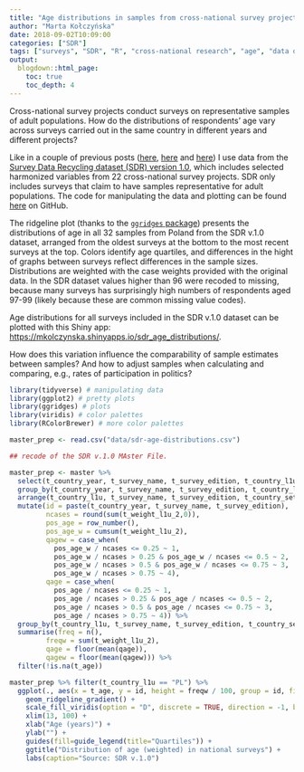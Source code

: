 ```yaml
---
title: "Age distributions in samples from cross-national survey projects"
author: "Marta Kołczyńska"
date: 2018-09-02T10:09:00
categories: ["SDR"]
tags: ["surveys", "SDR", "R", "cross-national research", "age", "data quality", "survey data harmonization", "shiny"]
output: 
  blogdown::html_page:
    toc: true
    toc_depth: 4
---
```


Cross-national survey projects conduct surveys on representative samples of adult populations.
How do the distributions of respondents' age vary across surveys carried out in the same country in different years and different projects?

Like in a couple of previous posts ([here](https://martakolczynska.com/post/sdr-exploration/){target="_blank"}, [here](https://martakolczynska.com/post/education-sdr-oecd/) and [here](https://martakolczynska.com/post/sdr-demonstrations-multiplets/)) I use data from the [Survey Data Recycling dataset (SDR) version 1.0](https://dataverse.harvard.edu/dataset.xhtml?persistentId=doi:10.7910/DVN/VWGF5Q){target="_blank"}, which includes selected harmonized variables from 22 cross-national survey projects. SDR only includes surveys that claim to have samples representative for adult populations. The code for manipulating the data and plotting can be found [here](https://github.com/mkolczynska/martakolczynska/blob/master/content/post/sdr-age-distributions.Rmd){target="_blank"} on GitHub.

The ridgeline plot (thanks to the [`ggridges` package](https://github.com/clauswilke/ggridges){target="_blank"}) presents the distributions of age in all 32 samples from Poland from the SDR v.1.0 dataset, arranged from the oldest surveys at the bottom to the most recent surveys at the top. Colors identify age quartiles, and differences in the hight of graphs between surveys reflect differences in the sample sizes. Distributions are weighted with the case weights provided with the original data. In the SDR dataset values higher than 96 were recoded to missing, because many surveys has surprisingly high numbers of respondents aged 97-99 (likely because these are common missing value codes).

Age distributions for all surveys included in the SDR v.1.0 dataset can be plotted with this Shiny app: [https://mkolczynska.shinyapps.io/sdr_age_distributions/](https://mkolczynska.shinyapps.io/sdr_age_distributions/){target="_blank"}.

How does this variation influence the comparability of sample estimates between samples? And how to adjust samples when calculating and comparing, e.g., rates of participation in politics?

```r
library(tidyverse) # manipulating data
library(ggplot2) # pretty plots
library(ggridges) # plots
library(viridis) # color palettes
library(RColorBrewer) # more color palettes

master_prep <- read.csv("data/sdr-age-distributions.csv")

```

```r
## recode of the SDR v.1.0 MAster File.

master_prep <- master %>%
  select(t_country_year, t_survey_name, t_survey_edition, t_country_l1u, t_country_set, t_age, t_weight_l1u_2) %>%
  group_by(t_country_year, t_survey_name, t_survey_edition, t_country_l1u, t_country_set) %>%
  arrange(t_country_l1u, t_survey_name, t_survey_edition, t_country_set, t_country_year, t_age) %>%
  mutate(id = paste(t_country_year, t_survey_name, t_survey_edition),
         ncases = round(sum(t_weight_l1u_2,0)),
         pos_age = row_number(),
         pos_age_w = cumsum(t_weight_l1u_2),
         qagew = case_when(
           pos_age_w / ncases <= 0.25 ~ 1,
           pos_age_w / ncases > 0.25 & pos_age_w / ncases <= 0.5 ~ 2,
           pos_age_w / ncases > 0.5 & pos_age_w / ncases <= 0.75 ~ 3,
           pos_age_w / ncases > 0.75 ~ 4),
         qage = case_when(
           pos_age / ncases <= 0.25 ~ 1,
           pos_age / ncases > 0.25 & pos_age / ncases <= 0.5 ~ 2,
           pos_age / ncases > 0.5 & pos_age / ncases <= 0.75 ~ 3,
           pos_age / ncases > 0.75 ~ 4)) %>% 
  group_by(t_country_l1u, t_survey_name, t_survey_edition, t_country_set, t_country_year, t_age) %>%
  summarise(freq = n(),
         freqw = sum(t_weight_l1u_2),
         qage = floor(mean(qage)),
         qagew = floor(mean(qagew))) %>%
  filter(!is.na(t_age))
```


```r

master_prep %>% filter(t_country_l1u == "PL") %>% 
  ggplot(., aes(x = t_age, y = id, height = freqw / 100, group = id, fill = factor(qagew))) + 
    geom_ridgeline_gradient() +
    scale_fill_viridis(option = "D", discrete = TRUE, direction = -1, begin = 0.4, end = 0.98) +
    xlim(13, 100) +
    xlab("Age (years)") + 
    ylab("") +
    guides(fill=guide_legend(title="Quartiles")) + 
    ggtitle("Distribution of age (weighted) in national surveys") +
    labs(caption="Source: SDR v.1.0") 

```


